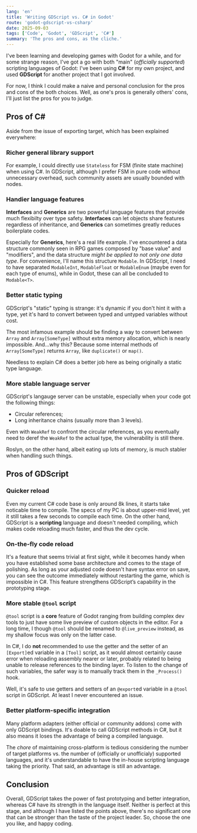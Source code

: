 ```yaml
---
lang: 'en'
title: 'Writing GDScript vs. C# in Godot'
route: 'godot-gdscript-vs-csharp'
date: 2025-09-03
tags: ['Code', 'Godot', 'GDScript', 'C#']
summary: 'The pros and cons, as the cliche.'
---
```


I've been learning and developing games with Godot for a while, and for some strange reason, I've got a go with both "main" (*officially supported*) scripting languages of Godot: I've been using **C#** for my own project, and used **GDScript** for another project that I got involved.

For now, I think I could make a naive and personal conclusion for the pros and cons of the both choices. Well, as one's pros is generally others' cons, I'll just list the pros for you to judge.

## Pros of C#

Aside from the issue of exporting target, which has been explained everywhere:

### Richer **general** library support

For example, I could directly use `Stateless` for FSM (finite state machine) when using C#. In GDScript, although I prefer FSM in pure code without unnecessary overhead, such community assets are usually bounded with nodes.

### Handier language features

**Interfaces** and **Generics** are two powerful language features that provide much flexibilty over type safety. **Interfaces** can let objects share features regardless of inheritance, and **Generics** can sometimes greatly reduces boilerplate codes.

Especially for **Generics**, here's a real life example. I've encountered a data structure commonly seen in RPG games composed by "base value" and "modifiers", and the data structure *might be applied to not only one data type*. For convenience, I'll name this structure `Modable`. In GDScript, I need to have separated `ModableInt`, `ModableFloat` or `ModableEnum` (maybe even for each type of enums), while in Godot, these can all be concluded to `Modable<T>`.

### Better static typing

GDScript's "static" typing is strange: it's dynamic if you don't hint it with a type, yet it's hard to convert between typed and untyped variables without cost.

The most infamous example should be finding a way to convert between `Array` and `Array[SomeType]` without extra memory allocation, which is nearly impossible. And...why this? Because some internal methods of `Array[SomeType]` returns `Array`, like `duplicate()` or `map()`.

Needless to explain C# does a better job here as being originally a static type language.

### More stable language server

GDScript's langauge server can be unstable, especially when your code got the following things:

- Circular references;
- Long inheritance chains (usually more than 3 levels).

Even with `WeakRef` to confront the circular references, as you eventually need to deref the `WeakRef` to the actual type, the vulnerability is still there.

Roslyn, on the other hand, albeit eating up lots of memory, is much stabler when handling such things.

## Pros of GDScript

### Quicker reload

Even my current C# code base is only around 8k lines, it starts take noticable time to compile. The specs of my PC is about upper-mid level, yet it still takes a few seconds to compile each time. On the other hand, GDScript is a **scripting** language and doesn't needed compiling, which makes code reloading much faster, and thus the dev cycle.

### On-the-fly code reload

It's a feature that seems trivial at first sight, while it becomes handy when you have established some base architecture and comes to the stage of polishing. As long as your adjusted code doesn't have syntax error on save, you can see the outcome immediately without restarting the game, which is impossible in C#. This feature strengthens GDScript’s capability in the prototyping stage.

### More stable `@tool` script

`@tool` script is a **core** feature of Godot ranging from building complex dev tools to just have some live preview of custom objects in the editor. For a long time, I though `@tool` should be renamed to `@live_preview` instead, as my shallow focus was only on the latter case.

In C#, I do **not** recommended to use the getter and the setter of an `[Export]`ed variable in a `[Tool]` script, as it would almost certainly cause error when reloading assembly nearer or later, probably related to being unable to release references to the binding layer. To listen to the change of such variables, the safer way is to manually track them in the `_Process()` hook.

Well, it's safe to use getters and setters of an `@export`ed variable in a `@tool` script in GDScript. At least I never encountered an issue.

### Better platform-specific integration

Many platform adapters (either official or community addons) come with only GDScript bindings. It's doable to call GDScript methods in C#, but it also means it loses the advantage of being a compiled language.

The *chore* of maintaining cross-platform is tedious considering the number of target platforms vs. the number of (officially or unofficialy) supported languages, and it's understandable to have the in-house scripting language taking the priority. That said, an advantage is still an advantage.

## Conclusion

Overall, GDScript takes the power of fast prototyping and better integration, whereas C# have its strength in the language itself. Neither is perfect at this stage, and although I have listed the points above, there's no significant one that can be stronger than the taste of the project leader. So, choose the one you like, and happy coding.
